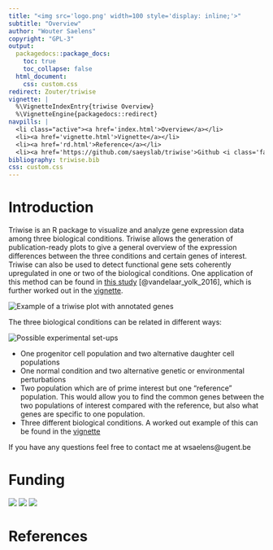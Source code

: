 ```yaml
---
title: "<img src='logo.png' width=100 style='display: inline;'>"
subtitle: "Overview"
author: "Wouter Saelens"
copyright: "GPL-3"
output:
  packagedocs::package_docs:
    toc: true
    toc_collapse: false
  html_document:
    css: custom.css
redirect: Zouter/triwise
vignette: |
  %\VignetteIndexEntry{triwise Overview}
  %\VignetteEngine{packagedocs::redirect}
navpills: |
  <li class="active"><a href='index.html'>Overview</a></li>
  <li><a href='vignette.html'>Vignette</a></li>
  <li><a href='rd.html'>Reference</a></li>
  <li><a href='https://github.com/saeyslab/triwise'>Github <i class='fa fa-github'></i></a></li>
bibliography: triwise.bib
css: custom.css
---
```


# Introduction
Triwise is an R package to visualize and analyze gene expression data among three biological conditions. 
Triwise allows the generation of publication-ready plots to give a general overview of the expression differences between the three conditions and certain genes of interest. 
Triwise can also be used to detect functional gene sets coherently upregulated in one or two of the biological conditions. One application of this method can be found in [this study](http://www.ncbi.nlm.nih.gov/pubmed/26992565) [@vandelaar_yolk_2016], which is further worked out in the [vignette](vignette.html).

![](interactive.png "Example of a triwise plot with annotated genes")

The three biological conditions can be related in different ways:

![](setups.png "Possible experimental set-ups")

* One progenitor cell population and two alternative daughter cell populations
* One normal condition and two alternative genetic or environmental perturbations
* Two population which are of prime interest but one "reference" population. This would allow you to find the common genes between the two populations of interest compared with the reference, but also what genes are specific to one population.
* Three different biological conditions. A worked out example of this can be found in the [vignette](vignette.html)

If you have any questions feel free to contact me at wsaelens@ugent.be

# Funding
[![](fwo_small.png)](http://www.fwo.be)
[![](ugent_small.png)](http://www.ugent.be)
[![](irc_small.png)](http://www.irc.ugent.be)


# References
